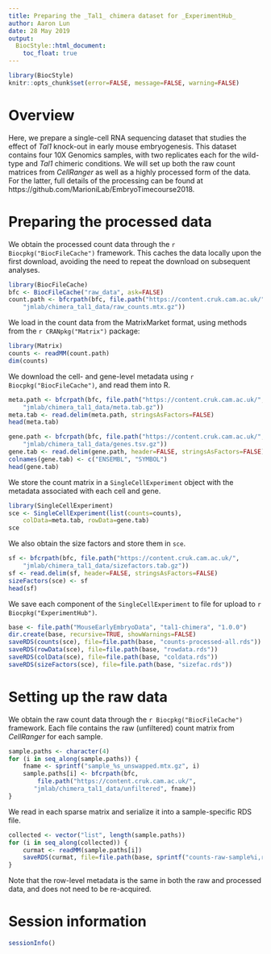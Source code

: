 ```yaml
---
title: Preparing the _Tal1_ chimera dataset for _ExperimentHub_
author: Aaron Lun
date: 28 May 2019
output:
  BiocStyle::html_document:
    toc_float: true
---
```


```r
library(BiocStyle)
knitr::opts_chunk$set(error=FALSE, message=FALSE, warning=FALSE)
```

# Overview

Here, we prepare a single-cell RNA sequencing dataset that studies the effect of _Tal1_ knock-out in early mouse embryogenesis.
This dataset contains four 10X Genomics samples, with two replicates each for the wild-type and _Tal1_ chimeric conditions.
We will set up both the raw count matrices from _CellRanger_ as well as a highly processed form of the data.
For the latter, full details of the processing can be found at https://github.com/MarioniLab/EmbryoTimecourse2018.

# Preparing the processed data

We obtain the processed count data through the `r Biocpkg("BiocFileCache")` framework.
This caches the data locally upon the first download, avoiding the need to repeat the download on subsequent analyses.

```r
library(BiocFileCache)
bfc <- BiocFileCache("raw_data", ask=FALSE)
count.path <- bfcrpath(bfc, file.path("https://content.cruk.cam.ac.uk/",
    "jmlab/chimera_tal1_data/raw_counts.mtx.gz"))
```

We load in the count data from the MatrixMarket format, using methods from the `r CRANpkg("Matrix")` package:

```r
library(Matrix)
counts <- readMM(count.path)
dim(counts)
```

We download the cell- and gene-level metadata using `r Biocpkg("BiocFileCache")`, and read them into R.

```r
meta.path <- bfcrpath(bfc, file.path("https://content.cruk.cam.ac.uk/",
    "jmlab/chimera_tal1_data/meta.tab.gz"))
meta.tab <- read.delim(meta.path, stringsAsFactors=FALSE)
head(meta.tab)

gene.path <- bfcrpath(bfc, file.path("https://content.cruk.cam.ac.uk/",
    "jmlab/chimera_tal1_data/genes.tsv.gz"))
gene.tab <- read.delim(gene.path, header=FALSE, stringsAsFactors=FALSE)
colnames(gene.tab) <- c("ENSEMBL", "SYMBOL")
head(gene.tab)
```

We store the count matrix in a `SingleCellExperiment` object with the metadata associated with each cell and gene.

```r
library(SingleCellExperiment)
sce <- SingleCellExperiment(list(counts=counts), 
    colData=meta.tab, rowData=gene.tab)
sce
```

We also obtain the size factors and store them in `sce`.

```r
sf <- bfcrpath(bfc, file.path("https://content.cruk.cam.ac.uk/",
    "jmlab/chimera_tal1_data/sizefactors.tab.gz"))
sf <- read.delim(sf, header=FALSE, stringsAsFactors=FALSE)
sizeFactors(sce) <- sf
head(sf)
```

We save each component of the `SingleCellExperiment` to file for upload to `r Biocpkg("ExperimentHub")`.

```r
base <- file.path("MouseEarlyEmbryoData", "tal1-chimera", "1.0.0")
dir.create(base, recursive=TRUE, showWarnings=FALSE)
saveRDS(counts(sce), file=file.path(base, "counts-processed-all.rds"))
saveRDS(rowData(sce), file=file.path(base, "rowdata.rds"))
saveRDS(colData(sce), file=file.path(base, "coldata.rds"))
saveRDS(sizeFactors(sce), file=file.path(base, "sizefac.rds"))
```

# Setting up the raw data

We obtain the raw count data through the `r Biocpkg("BiocFileCache")` framework.
Each file contains the raw (unfiltered) count matrix from _CellRanger_ for each sample.

```r
sample.paths <- character(4)
for (i in seq_along(sample.paths)) {
    fname <- sprintf("sample_%s_unswapped.mtx.gz", i)
    sample.paths[i] <- bfcrpath(bfc, 
        file.path("https://content.cruk.cam.ac.uk/",
       "jmlab/chimera_tal1_data/unfiltered", fname))
}
```

We read in each sparse matrix and serialize it into a sample-specific RDS file.

```r
collected <- vector("list", length(sample.paths))
for (i in seq_along(collected)) {
    curmat <- readMM(sample.paths[i])
    saveRDS(curmat, file=file.path(base, sprintf("counts-raw-sample%i,rds", i)))
}
```

Note that the row-level metadata is the same in both the raw and processed data, and does not need to be re-acquired.

# Session information

```r
sessionInfo()
```

